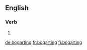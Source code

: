 ==English==

===Verb===
{{head|en|present participle}}

# {{present participle of|bogart|lang=en}}

[[de:bogarting]]
[[fr:bogarting]]
[[fi:bogarting]]